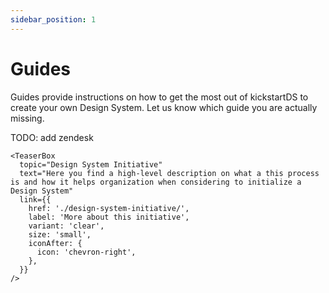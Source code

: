 ```yaml
---
sidebar_position: 1
---
```



# Guides

Guides provide instructions on how to get the most out of kickstartDS to create your own Design System. Let us know which guide you are actually missing.

TODO: add zendesk

<div ks-theme="docs">
  <Columns columns={3} gutter="md" switchAt="48rem">
    <TeaserBox
      topic="Create your Design System"
      text="This is basically the main guide. It explains how you get your first Design System setup in five simple steps"
      link={{
        href: './create/',
        label: 'See starter guide',
        variant: 'clear',
        size: 'small',
        iconAfter: {
          icon: 'chevron-right',
        },
      }}
    />
    <TeaserBox
      topic="Components"
      text="Learn about the different ways on how you use base components from kickstartDS to create your own and more complex components"
      link={{
        href: './components/',
        label: 'Explore components guides',
        variant: 'clear',
        size: 'small',
        iconAfter: {
          icon: 'chevron-right',
        },
      }}
    />
    <TeaserBox
      topic="Examples"
      text="These instructions guide you through some common examples to show you how to adapt or customize components to your own needs"
      link={{
        href: './examples/',
        label: 'Check examples',
        variant: 'clear',
        size: 'small',
        iconAfter: {
          icon: 'chevron-right',
        },
      }}
    />
    <TeaserBox
      topic="Migrations"
      text="Find informationen on how to upgrade from older versions of kickstartDS to v2.0.0"
      link={{
        href: './migrations/',
        label: 'Read migration guide',
        variant: 'clear',
        size: 'small',
        iconAfter: {
          icon: 'chevron-right',
        },
      }}
    />
    <TeaserBox
      topic="Using our starter"
      text="TODO: add short intro description about the starters"
      link={{
        href: './use-our-starter/',
        label: 'See starters',
        variant: 'clear',
        size: 'small',
        iconAfter: {
          icon: 'chevron-right',
        },
      }}
    />

    <TeaserBox
      topic="Design System Initiative"
      text="Here you find a high-level description on what a this process is and how it helps organization when considering to initialize a Design System"
      link={{
        href: './design-system-initiative/',
        label: 'More about this initiative',
        variant: 'clear',
        size: 'small',
        iconAfter: {
          icon: 'chevron-right',
        },
      }}
    />

  </Columns>
</div>
